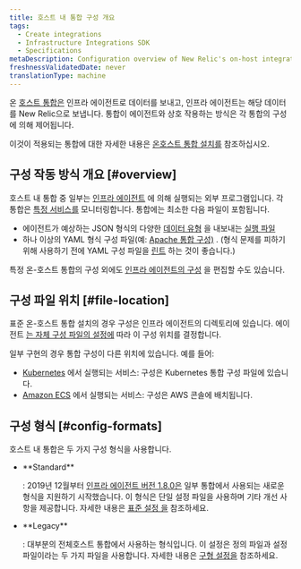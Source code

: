 ```yaml
---
title: 호스트 내 통합 구성 개요
tags:
  - Create integrations
  - Infrastructure Integrations SDK
  - Specifications
metaDescription: Configuration overview of New Relic's on-host integrations.
freshnessValidatedDate: never
translationType: machine
---
```


온 [호스트 통합은](/docs/infrastructure/host-integrations/installation/install-infrastructure-host-integrations) 인프라 에이전트로 데이터를 보내고, 인프라 에이전트는 해당 데이터를 New Relic으로 보냅니다. 통합이 에이전트와 상호 작용하는 방식은 각 통합의 구성에 의해 제어됩니다.

이것이 적용되는 통합에 대한 자세한 내용은 [온호스트 통합 설치를](/docs/infrastructure/host-integrations/installation/install-infrastructure-host-integrations) 참조하십시오.

## 구성 작동 방식 개요 [#overview]

호스트 내 통합 중 일부는 [인프라 에이전트](/docs/infrastructure/install-configure-infrastructure/configuration/configure-infrastructure-agent) 에 의해 실행되는 외부 프로그램입니다. 각 통합은 [특정 서비스를](/docs/integrations/host-integrations/host-integrations-list) 모니터링합니다. 통합에는 최소한 다음 파일이 포함됩니다.

* 에이전트가 예상하는 JSON 형식의 다양한 [데이터 유형](/docs/integrations/new-relic-integrations/get-started/introduction-infrastructure-integrations#data-types) 을 내보내는 [실행 파일](/docs/infrastructure/infrastructure-integrations/custom-integrations/create-integration-executable-file)
* 하나 이상의 YAML 형식 구성 파일(예: [Apache 통합 구성)](/docs/integrations/host-integrations/host-integrations-list/kafka-monitoring-integration#config) . (형식 문제를 피하기 위해 사용하기 전에 YAML 구성 파일을 [린트](http://www.yamllint.com/) 하는 것이 좋습니다.)

특정 온-호스트 통합의 구성 외에도 [인프라 에이전트의 구성](/docs/infrastructure/install-infrastructure-agent/configuration/configure-infrastructure-agent) 을 편집할 수도 있습니다.

## 구성 파일 위치 [#file-location]

표준 온-호스트 통합 설치의 경우 구성은 인프라 에이전트의 디렉토리에 있습니다. 에이전트 [는 자체 구성 파일의 설정에](/docs/infrastructure/install-configure-manage-infrastructure/configuration/infrastructure-configuration-settings#plugin-dir) 따라 이 구성 위치를 결정합니다.

일부 구현의 경우 통합 구성이 다른 위치에 있습니다. 예를 들어:

* [Kubernetes](/docs/integrations/kubernetes-integration/link-apps-services/monitor-services-running-kubernetes) 에서 실행되는 서비스: 구성은 Kubernetes 통합 구성 파일에 있습니다.
* [Amazon ECS](/docs/integrations/host-integrations/host-integrations-list/monitor-services-running-amazon-ecs) 에서 실행되는 서비스: 구성은 AWS 콘솔에 배치됩니다.

## 구성 형식 [#config-formats]

호스트 내 통합은 두 가지 구성 형식을 사용합니다.

* <DNT>
    **Standard**
  </DNT>

  : 2019년 12월부터 [인프라 에이전트 버전 1.8.0은](/docs/release-notes/infrastructure-release-notes/infrastructure-agent-release-notes) 일부 통합에서 사용되는 새로운 형식을 지원하기 시작했습니다. 이 형식은 단일 설정 파일을 사용하며 기타 개선 사항을 제공합니다. 자세한 내용은 [표준 설정 을](/docs/create-integrations/infrastructure-integrations-sdk/specifications/host-integrations-standard-configuration-format) 참조하세요.

* <DNT>
    **Legacy**
  </DNT>

  : 대부분의 전체호스트 통합에서 사용하는 형식입니다. 이 설정은 정의 파일과 설정 파일이라는 두 가지 파일을 사용합니다. 자세한 내용은 [구형 설정을](/docs/create-integrations/infrastructure-integrations-sdk/specifications/host-integrations-legacy-configuration-format/) 참조하세요.
